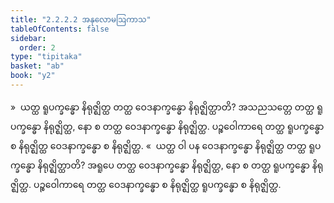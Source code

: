```yaml
---
title: "2.2.2.2 အနုလောမဩကာသ"
tableOfContents: false
sidebar:
  order: 2
type: "tipitaka"
basket: "ab"
book: "y2"
---
```



<DynamicBreadcrumb />

<Division number="111" book="y2" e="ch" v="33" p="46">

<Paragraph number="687" book="y2">
»  ယတ္ထ ရူပက္ခန္ဓော နိရုဇ္ဈိတ္ထ တတ္ထ ဝေဒနာက္ခန္ဓော နိရုဇ္ဈိတ္ထာတိ?
</Paragraph>

<Paragraph number="688" book="y2">
အသညသတ္တေ တတ္ထ ရူပက္ခန္ဓော နိရုဇ္ဈိတ္ထ, နော စ တတ္ထ ဝေဒနာက္ခန္ဓော နိရုဇ္ဈိတ္ထ. ပဉ္စဝေါကာရေ တတ္ထ ရူပက္ခန္ဓော စ နိရုဇ္ဈိတ္ထ ဝေဒနာက္ခန္ဓော စ နိရုဇ္ဈိတ္ထ.
</Paragraph>

<Paragraph number="689" book="y2">
«  ယတ္ထ ဝါ ပန ဝေဒနာက္ခန္ဓော နိရုဇ္ဈိတ္ထ တတ္ထ ရူပက္ခန္ဓော နိရုဇ္ဈိတ္ထာတိ?
</Paragraph>

<Paragraph number="690" book="y2">
အရူပေ တတ္ထ ဝေဒနာက္ခန္ဓော နိရုဇ္ဈိတ္ထ, နော စ တတ္ထ ရူပက္ခန္ဓော နိရုဇ္ဈိတ္ထ. ပဉ္စဝေါကာရေ တတ္ထ ဝေဒနာက္ခန္ဓော စ နိရုဇ္ဈိတ္ထ ရူပက္ခန္ဓော စ နိရုဇ္ဈိတ္ထ.
</Paragraph>
</Division>